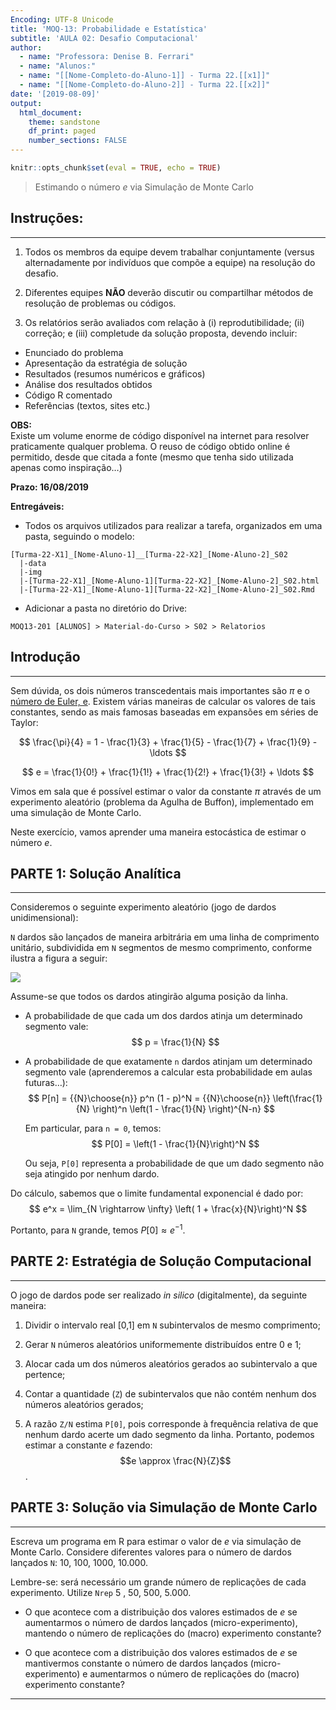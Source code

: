 ```yaml
---
Encoding: UTF-8 Unicode
title: 'MOQ-13: Probabilidade e Estatística'
subtitle: 'AULA 02: Desafio Computacional'
author: 
  - name: "Professora: Denise B. Ferrari"
  - name: "Alunos:"
  - name: "[[Nome-Completo-do-Aluno-1]] - Turma 22.[[x1]]"
  - name: "[[Nome-Completo-do-Aluno-2]] - Turma 22.[[x2]]"
date: '[2019-08-09]'
output:
  html_document:
    theme: sandstone
    df_print: paged
    number_sections: FALSE    
---
```


```r
knitr::opts_chunk$set(eval = TRUE, echo = TRUE)
```

> Estimando o número $e$ via Simulação de Monte Carlo


## Instruções:

----

1. Todos os membros da equipe devem trabalhar conjuntamente (versus alternadamente por indivíduos que compõe a equipe) na resolução do desafio.

1. Diferentes equipes **NÃO** deverão discutir ou compartilhar métodos de resolução de problemas ou códigos.

1. Os relatórios serão avaliados com relação à (i) reprodutibilidade; (ii) correção; e (iii) completude da solução proposta, devendo incluir:

  + Enunciado do problema  
  + Apresentação da estratégia de solução  
  + Resultados (resumos numéricos e gráficos)  
  + Análise dos resultados obtidos  
  + Código R comentado  
  + Referências (textos, sites etc.)

**OBS:**  
Existe um volume enorme de código disponível na internet para resolver praticamente qualquer problema. O reuso de código obtido online é permitido, desde que citada a fonte (mesmo que tenha sido utilizada apenas como inspiração...)




**Prazo: 16/08/2019**

**Entregáveis:**

+ Todos os arquivos utilizados para realizar a tarefa, organizados em uma pasta, seguindo o modelo:  
```
[Turma-22-X1]_[Nome-Aluno-1]__[Turma-22-X2]_[Nome-Aluno-2]_S02
  |-data
  |-img
  |-[Turma-22-X1]_[Nome-Aluno-1][Turma-22-X2]_[Nome-Aluno-2]_S02.html
  |-[Turma-22-X1]_[Nome-Aluno-1][Turma-22-X2]_[Nome-Aluno-2]_S02.Rmd
```  
+ Adicionar a pasta no diretório do Drive:
```
MOQ13-201 [ALUNOS] > Material-do-Curso > S02 > Relatorios
```


## Introdução

----

Sem dúvida, os dois números transcedentais mais importantes são $\pi$ e o [número de Euler,  e](https://en.wikipedia.org/wiki/E_(mathematical_constant)). Existem várias maneiras de calcular os valores de tais constantes, sendo as mais famosas baseadas em expansões em séries de Taylor:

$$
  \frac{\pi}{4} =  1 - \frac{1}{3} + \frac{1}{5} - \frac{1}{7} + \frac{1}{9} - \ldots
$$

$$
  e = \frac{1}{0!} + \frac{1}{1!} + \frac{1}{2!} + \frac{1}{3!} + \ldots 
$$

Vimos em sala que é possível estimar o valor da constante $\pi$ através de um experimento aleatório (problema da Agulha de Buffon), implementado em uma simulação de Monte Carlo. 

Neste exercício, vamos aprender uma maneira estocástica de estimar o número $e$.

## PARTE 1: Solução Analítica

----

Consideremos o seguinte experimento aleatório (jogo de dardos unidimensional):

`N` dardos são lançados de maneira arbitrária em uma linha de comprimento unitário, subdividida em `N` segmentos de mesmo comprimento, conforme ilustra a figura a seguir:

![](img/dardos.png) 

Assume-se que todos os dardos atingirão alguma posição da linha.

+ A probabilidade de que cada um dos dardos atinja um determinado segmento vale: 
  $$ p = \frac{1}{N} $$

+ A probabilidade de que exatamente `n` dardos atinjam um determinado segmento vale (aprenderemos a calcular esta probabilidade em aulas futuras...):
    $$ 
    P[n] = {{N}\choose{n}} p^n (1 - p)^N
            = {{N}\choose{n}} \left(\frac{1}{N} \right)^n \left(1 - \frac{1}{N} \right)^{N-n} 
    $$

    Em particular, para `n = 0`, temos:
    $$ P[0] = \left(1 - \frac{1}{N}\right)^N  $$
    
    Ou seja, `P[0]` representa a probabilidade de que um dado segmento não seja atingido por nenhum dardo. 

Do cálculo, sabemos que o limite fundamental exponencial é dado por:
   $$ e^x = \lim_{N \rightarrow \infty} \left( 1 + \frac{x}{N}\right)^N $$
   
Portanto, para `N` grande, temos $P[0] \approx e^{-1}$.

## PARTE 2:  Estratégia de Solução Computacional

----

O jogo de dardos pode ser realizado _in silico_ (digitalmente), da seguinte maneira:

1. Dividir o intervalo real [0,1] em `N` subintervalos de mesmo comprimento;

2. Gerar `N` números aleatórios uniformemente distribuídos entre 0 e 1; 

3. Alocar cada um dos números aleatórios gerados ao subintervalo a que pertence;

4. Contar a quantidade (`Z`) de subintervalos que não contém nenhum dos números aleatórios gerados;

5. A razão `Z/N` estima `P[0]`, pois corresponde à frequência relativa de que nenhum dardo acerte um dado segmento da linha. Portanto, podemos estimar a constante $e$ fazendo:
   $$e \approx \frac{N}{Z}$$.
   

## PARTE 3: Solução via Simulação de Monte Carlo

----

Escreva um programa em R para estimar o valor de $e$ via simulação de Monte Carlo. Considere diferentes valores para o número de dardos lançados `N`: 10, 100, 1000, 10.000.

Lembre-se: será necessário um grande número de replicações de cada experimento. Utilize `Nrep` 5 , 50, 500, 5.000. 

+ O que acontece com a distribuição dos valores estimados de $e$ se aumentarmos o número de dardos lançados (micro-experimento), mantendo o número de replicações do (macro) experimento constante?

+ O que acontece com a distribuição dos valores estimados de $e$ se mantivermos constante o número de dardos lançados (micro-experimento) e aumentarmos o número de replicações do (macro) experimento constante?


  
  





----